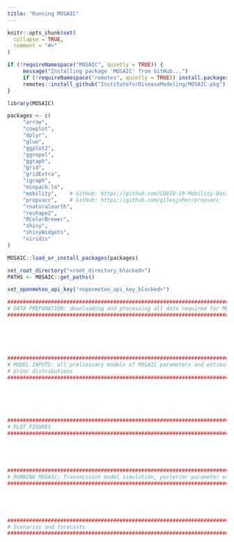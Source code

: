 ```yaml
---
title: "Running MOSAIC"
---
```


```r
knitr::opts_chunk$set(
  collapse = TRUE,
  comment = "#>"
)
```


```r
if (!requireNamespace("MOSAIC", quietly = TRUE)) {
     message("Installing package 'MOSAIC' from GitHub...")
     if (!requireNamespace("remotes", quietly = TRUE)) install.packages("remotes")
     remotes::install_github("InstituteforDiseaseModeling/MOSAIC-pkg")
}

library(MOSAIC)

packages <- c(
     "arrow",
     "cowplot",
     "dplyr",
     "glue",
     "ggplot2",
     "ggrepel",
     "ggraph",
     "grid",
     "gridExtra",
     "igraph",
     "minpack.lm",
     "mobility",    # GitHub: https://github.com/COVID-19-Mobility-Data-Network/mobility
     "propvacc",    # GitHub: https://github.com/gilesjohnr/propvacc
     "rnaturalearth",
     "reshape2",
     "RColorBrewer",
     "shiny",
     "shinyWidgets",
     "viridis"
)

MOSAIC::load_or_install_packages(packages)

set_root_directory("<root_directory_blocked>")
PATHS <- MOSAIC::get_paths()

set_openmeteo_api_key("<openmeteo_api_key_blocked>")
```



```r

################################################################################
# DATA PREPARATION: downloading and processing all data required for MOSAIC
################################################################################






################################################################################
# MODEL INPUTS: all preliminary models of MOSAIC parameters and estimates of
# prior distributions
################################################################################






################################################################################
# PLOT FIGURES
################################################################################





################################################################################
# RUNNING MOSAIC: Transmission model simulation, posterior parameter estimation
################################################################################





################################################################################
# Scenarios and forecasts
################################################################################


```
